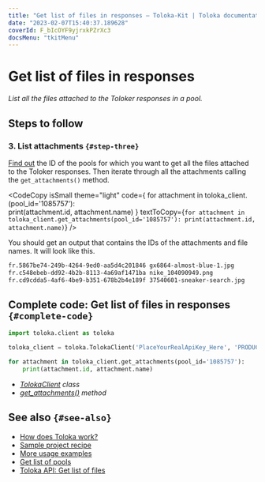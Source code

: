 ```yaml
---
title: "Get list of files in responses — Toloka-Kit | Toloka documentation"
date: "2023-02-07T15:40:37.189628"
coverId: F_bIcOYF9yjrxkPZrXc3
docsMenu: "tkitMenu"
---
```



# Get list of files in responses

_List all the files attached to the Toloker responses in a pool._

## Steps to follow

<Import/>

<Instantiate/>

### 3. List attachments `{#step-three}`

[Find out](/docs/toloka-kit/recipes/get-pools) the ID of the pools for which you want to get all the files attached to the Toloker responses. Then iterate through all the attachments calling the `get_attachments()` method.

<CodeCopy
  isSmall
  theme="light"
  code={
    <HighlightChildren language="python">
      for attachment in toloka_client.<Term term="get_attachments"><GetAttachments/></Term>(pool_id='1085757'):
      <br/>    print(attachment.id, attachment.name)
    </HighlightChildren>
  }
  textToCopy={`for attachment in toloka_client.get_attachments(pool_id='1085757'):
    print(attachment.id, attachment.name)`}
/>

You should get an output that contains the IDs of the attachments and file names. It will look like this.

```bash
fr.5867be74-249b-4264-9ed0-aa5d4c201846 gx6864-almost-blue-1.jpg
fr.c548ebeb-dd92-4b2b-8113-4a69af1471ba nike_104090949.png
fr.cd9cdda5-4af6-4be9-b351-678b2b4e189f 37540601-sneaker-search.jpg
```

## Complete code: Get list of files in responses `{#complete-code}`

```python
import toloka.client as toloka

toloka_client = toloka.TolokaClient('PlaceYourRealApiKey_Here', 'PRODUCTION')

for attachment in toloka_client.get_attachments(pool_id='1085757'):
    print(attachment.id, attachment.name)
```

<Note mode="tip" title="List of classes and methods used in this recipe">

- _[TolokaClient](/docs/toloka-kit/reference/toloka.client.TolokaClient) class_
- _[get_attachments()](/docs/toloka-kit/reference/toloka.client.TolokaClient.get_attachments) method_

</Note>

## See also `{#see-also}`

- [How does Toloka work?](/docs/guide/overview)
- [Sample project recipe](/docs/toloka-kit/recipes/learn-basics)
- [More usage examples](/docs/toloka-kit/recipes/use-cases)
- [Get list of pools](/docs/toloka-kit/recipes/get-pools)
- [Toloka API: Get list of files](https://toloka.ai/docs/api/api-reference/#get-/attachments)
